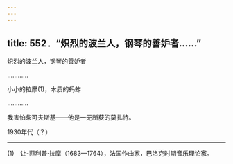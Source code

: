 ```yaml
---
---
---
```

title: 552．“炽烈的波兰人，钢琴的善妒者……”
---




炽烈的波兰人，钢琴的善妒者

…………

小小的拉摩(1)，木质的蚂蚱

…………

我害怕柴可夫斯基——他是一无所获的莫扎特。

1930年代（？）



* * *



(1)　让-菲利普·拉摩（1683—1764），法国作曲家，巴洛克时期音乐理论家。